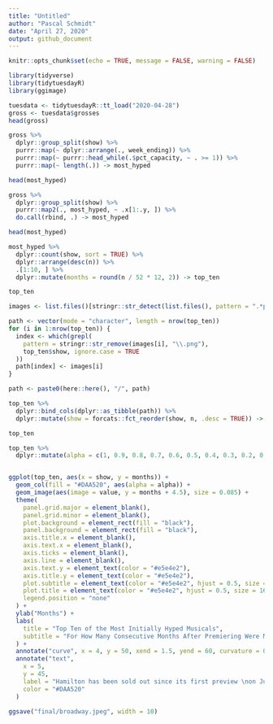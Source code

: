 ```yaml
---
title: "Untitled"
author: "Pascal Schmidt"
date: "April 27, 2020"
output: github_document
---
```


```r
knitr::opts_chunk$set(echo = TRUE, message = FALSE, warning = FALSE)
```

```r
library(tidyverse)
library(tidytuesdayR)
library(ggimage)
```

```r
tuesdata <- tidytuesdayR::tt_load("2020-04-28")
gross <- tuesdata$grosses
head(gross)
```

```r
gross %>%
  dplyr::group_split(show) %>%
  purrr::map(~ dplyr::arrange(., week_ending)) %>%
  purrr::map(~ purrr::head_while(.$pct_capacity, ~ . >= 1)) %>%
  purrr::map(~ length(.)) -> most_hyped

head(most_hyped)

gross %>%
  dplyr::group_split(show) %>%
  purrr::map2(., most_hyped, ~ .x[1:.y, ]) %>%
  do.call(rbind, .) -> most_hyped

head(most_hyped)

most_hyped %>%
  dplyr::count(show, sort = TRUE) %>%
  dplyr::arrange(desc(n)) %>%
  .[1:10, ] %>%
  dplyr::mutate(months = round(n / 52 * 12, 2)) -> top_ten

top_ten

images <- list.files()[stringr::str_detect(list.files(), pattern = ".*png")]

path <- vector(mode = "character", length = nrow(top_ten))
for (i in 1:nrow(top_ten)) {
  index <- which(grepl(
    pattern = stringr::str_remove(images[i], "\\.png"),
    top_ten$show, ignore.case = TRUE
  ))
  path[index] <- images[i]
}

path <- paste0(here::here(), "/", path)

top_ten %>%
  dplyr::bind_cols(dplyr::as_tibble(path)) %>%
  dplyr::mutate(show = forcats::fct_reorder(show, n, .desc = TRUE)) -> top_ten

top_ten

top_ten %>%
  dplyr::mutate(alpha = c(1, 0.9, 0.8, 0.7, 0.6, 0.5, 0.4, 0.3, 0.2, 0.1)) -> top_ten


ggplot(top_ten, aes(x = show, y = months)) +
  geom_col(fill = "#DAA520", aes(alpha = alpha)) +
  geom_image(aes(image = value, y = months + 4.5), size = 0.085) +
  theme(
    panel.grid.major = element_blank(),
    panel.grid.minor = element_blank(),
    plot.background = element_rect(fill = "black"),
    panel.background = element_rect(fill = "black"),
    axis.title.x = element_blank(),
    axis.text.x = element_blank(),
    axis.ticks = element_blank(),
    axis.line = element_blank(),
    axis.text.y = element_text(color = "#e5e4e2"),
    axis.title.y = element_text(color = "#e5e4e2"),
    plot.subtitle = element_text(color = "#e5e4e2", hjust = 0.5, size = 12),
    plot.title = element_text(color = "#e5e4e2", hjust = 0.5, size = 16),
    legend.position = "none"
  ) +
  ylab("Months") +
  labs(
    title = "Top Ten of the Most Initially Hyped Musicals",
    subtitle = "For How Many Consecutive Months After Premiering Were Musicals Sold Out?"
  ) +
  annotate("curve", x = 4, y = 50, xend = 1.5, yend = 60, curvature = 0.3, arrow = arrow(length = unit(3, "mm")), color = "#DAA520") +
  annotate("text",
    x = 5,
    y = 45,
    label = "Hamilton has been sold out since its first preview \non July 19th 2015 for every single performance. \nWill there ever be a performance that is not sold out???",
    color = "#DAA520"
  )

ggsave("final/broadway.jpeg", width = 10)
```

